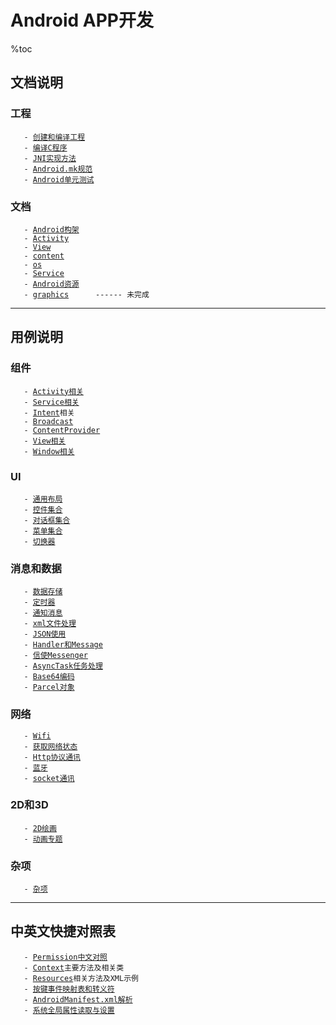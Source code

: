 = Android APP开发 =

%toc

== 文档说明 ==
=== 工程 ===
    - [[创建和编译工程]]
    - [[编译C程序]]
    - [[JNI实现方法]]
    - [[Android.mk规范]]
    - [[Android单元测试]]

=== 文档 ===
    - [[Android构架]]
    - [[Activity]]
    - [[View]]
    - [[content]]
    - [[os]]
    - [[Service]]
    - [[Android资源]]
    - [[graphics]]      ------ 未完成

----

== 用例说明 ==
=== 组件 ===
    - [[Activity相关]]
    - [[Service相关]]
    - [[Intent]]相关
    - [[Broadcast]]
    - [[ContentProvider]]
    - [[View相关]]
    - [[Window相关]]
=== UI ===
    - [[通用布局]]
    - [[控件集合]]
    - [[对话框集合]]
    - [[菜单集合]]
    - [[切换器]]
=== 消息和数据 ===
    - [[数据存储]]
    - [[定时器]]
    - [[通知消息]]
    - [[xml文件处理]]
    - [[JSON使用]]
    - [[Handler和Message]]
    - [[信使Messenger]]
    - [[AsyncTask任务处理]]
    - [[Base64编码]]
    - [[Parcel对象]]
=== 网络 ===
    - [[Wifi]]
    - [[获取网络状态]]
    - [[Http协议通讯]]
    - [[蓝牙]]
    - [[socket通讯]]
=== 2D和3D ===
    - [[2D绘画]]
    - [[动画专题]]
=== 杂项 ===
    - [[杂项]]

----

== 中英文快捷对照表 ==
    - [[Permission中文对照]]
    - [[Context]]主要方法及相关类
    - [[Resources]]相关方法及XML示例
    - [[按键事件映射表和转义符]]
    - [[AndroidManifest.xml解析]]
    - [[系统全局属性读取与设置]]
